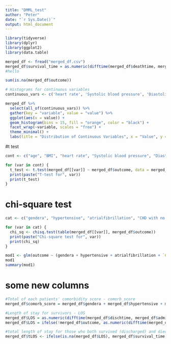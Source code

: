 ```yaml
---
title: "DMML_test"
author: "Peter"
date: "`r Sys.Date()`"
output: html_document
---
```


```r
library(tidyverse)
library(dplyr)
library(ggplot2)
library(data.table)

```


```r
merged_df <- fread("merged_df.csv")
merged_df$survival_time = as.numeric(difftime(merged_df$deathtime, merged_df$admittime, units = "day"))
#hello
```


```r
sum(is.na(merged_df$outcome))
```

```r
# Histograms for continuous variables
continuous_vars <- c('heart rate', 'Systolic blood pressure', 'Diastolic blood pressure', 'Respiratory rate', 'temperature', 'SP O2')

merged_df %>%
  select(all_of(continuous_vars)) %>%
  gather(key = "variable", value = "value") %>%
  ggplot(aes(x = value)) +
  geom_histogram(bins = 15, fill = "orange", color = "black") +
  facet_wrap(~variable, scales = "free") +
  theme_minimal() +
  labs(title = "Distribution of Continuous Variables", x = "Value", y = "Frequency")

```





#t test  


```r
cont <- c("age", "BMI", "heart rate", "Systolic blood pressure", "Diastolic blood pressure", "Respiratory rate", "temperature", "SP O2", "Urine output", "hematocrit", "RBC", "MCH", "MCHC", "MCV", "RDW", "Leucocyte", "Platelets", "Neutrophils", "Basophils", "Lymphocyte", "PT", "INR", "NT proBNP", "Creatine kinase", "Creatinine", "Urea nitrogen", "glucose", "Blood potassium", "Blood sodium", "Blood calcium", "Chloride", "Anion gap", "Magnesium ion", "PH", "Bicarbonate", "Lactic acid", "PCO2")

for (var in cont) {
  t_test <- t.test(merged_df[[var]] ~ merged_df$outcome, data = merged_df)
  print(paste("T-test for", var))
  print(t_test)
}
```


# chi-square test 

```r
cat <- c("gendera", "hypertensive", "atrialfibrillation", "CHD with no MI", "diabetes", "deficiencyanemias", "depression", "Hyperlipemia", "Renal failure", "COPD")

for (var in cat) {
  chi_sq <- chisq.test(table(merged_df[[var]], merged_df$outcome))
  print(paste("Chi-square test for", var))
  print(chi_sq)
}
```



```r
mod1 <- glm(outcome ~ (gendera + hypertensive + atrialfibrillation + `CHD with no MI` + diabetes + deficiencyanemias + depression + Hyperlipemia + `Renal failure` + COPD), data = merged_df)
mod1
summary(mod1)
```

# some new columns
```r
#Total of each patients' comorbidity score - comorb_score
merged_df$comorb_score = merged_df$gendera + merged_df$hypertensive + merged_df$atrialfibrillation + merged_df$`CHD with no MI` + merged_df$diabetes + merged_df$deficiencyanemias + merged_df$depression + merged_df$Hyperlipemia + merged_df$`Renal failure` + merged_df$COPD

#Length of stay for survivors - LOS
merged_df$LOS = as.numeric(difftime(merged_df$dischtime, merged_df$admittime, units = "days")) * !merged_df$outcome
merged_df$LOS = ifelse(!merged_df$outcome, as.numeric(difftime(merged_df$dischtime, merged_df$admittime, units = "days")), NA)

#total length of stay for those who both survived (discharged) and died - tLOS
merged_df$tLOS <- ifelse(is.na(merged_df$LOS), merged_df$survival_time, merged_df$LOS)

```







